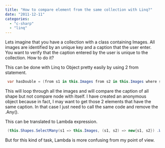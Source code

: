 ```yaml
---
title: "How to compare element from the same collection with Linq?"
date: "2011-12-11"
categories: 
  - "c-sharp"
  - "linq"
---
```


Lets imagine that you have a collection with a class containing Images. All images are identified by an unique key and a caption that the user enter. You want to verify that the caption entered by the user is unique to the collection. How to do it?

This can be done with Linq to Object pretty easily by using 2 from statement.


```csharp
 var hasDouble = (from s1 in this.Images from s2 in this.Images where s1.Key != s2.Key && s1.Caption == s2.Caption select new { Image1 = s1, Image2 = s2 }).Any(); 
```

This will loop through all the images and will compare the caption of all shape but not compare node with itself. I have created an anonymous object because in fact, I may want to get those 2 elements that have the same caption. In that case I just need to call the same code and remove the .Any().

This can be translated to Lambda expression. 
```csharp
 (this.Shapes.SelectMany(s1 => this.Images, (s1, s2) => new{s1, s2}) .Where(tt => tt.s1.Key != tt.s2.Key && tt.s1.Caption == tt.s2.Caption) .Select(tt => new { Image1 = tt.s1, Image2 = tt.s2} ) 
```

But for this kind of task, Lambda is more confusing from my point of view.
